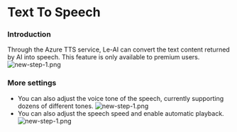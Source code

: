 # Text To Speech

### Introduction

Through the Azure TTS service, Le-AI can convert the text content returned by AI into speech. This feature is only available to premium users.
![new-step-1.png](/features/tts/preview-en.png)

### More settings

- You can also adjust the voice tone of the speech, currently supporting dozens of different tones.
  ![new-step-1.png](/features/tts/voice-en.png)
- You can also adjust the speech speed and enable automatic playback.
  ![new-step-1.png](/features/tts/others-en.png)
